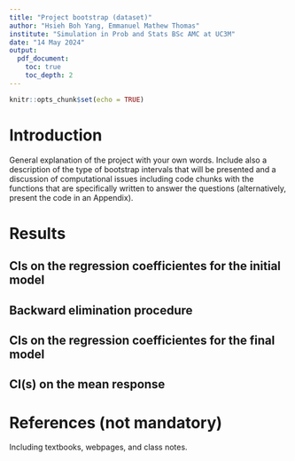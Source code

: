 ```yaml
---
title: "Project bootstrap (dataset)"
author: "Hsieh Boh Yang, Emmanuel Mathew Thomas"
institute: "Simulation in Prob and Stats BSc AMC at UC3M"
date: "14 May 2024"
output:
  pdf_document:
    toc: true
    toc_depth: 2
---
```



```r
knitr::opts_chunk$set(echo = TRUE)
```



# Introduction

General explanation of the project with your own words. Include also a description of the type of bootstrap intervals that will be presented and a discussion of computational issues including code chunks with the functions that are specifically written to answer the questions (alternatively, present the code in an Appendix).

# Results

## CIs on the regression coefficientes for the initial model 

## Backward elimination procedure

## CIs on the regression coefficientes for the final model

##  CI(s) on the mean response


# References (not mandatory)

Including textbooks, webpages, and class notes.